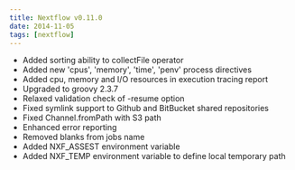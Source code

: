 ```yaml
---
title: Nextflow v0.11.0
date: 2014-11-05
tags: [nextflow]
---
```


- Added sorting ability to collectFile operator
- Added new 'cpus', 'memory', 'time', 'penv' process directives
- Added cpu, memory and I/O resources in execution tracing report
- Upgraded to groovy 2.3.7
- Relaxed validation check of -resume option
- Fixed symlink support to Github and BitBucket shared repositories
- Fixed Channel.fromPath with S3 path
- Enhanced error reporting
- Removed blanks from jobs name
- Added NXF_ASSEST environment variable
- Added NXF_TEMP environment variable to define local temporary path
